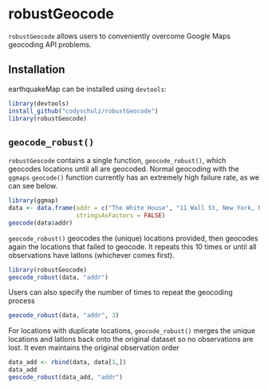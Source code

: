 # robustGeocode

`robustGeocode` allows users to conveniently overcome Google Maps geocoding API problems.

## Installation

earthquakeMap can be installed using `devtools`:
```r
library(devtools)
install_github("codyschulz/robustGeocode")
library(robustGeocode)
```

## `geocode_robust()`

`robustGeocode` contains a single function, `geocode_robust()`, which geocodes locations until all are geocoded. Normal geocoding with the `ggmaps` `geocode()` function currently has an extremely high failure rate, as we can see below.

```r
library(ggmap)
data <- data.frame(addr = c("The White House", "11 Wall St, New York, NY", "525 A St. NE, Washington, DC", "42 Wallaby Way, Sydney"), 
                   stringsAsFactors = FALSE)
geocode(data$addr)
```

`geocode_robust()` geocodes the (unique) locations provided, then geocodes again the locations that failed to geocode. It repeats this 10 times or until all observations have latlons (whichever comes first).
```r
library(robustGeocode)
geocode_robust(data, "addr")
```

Users can also specify the number of times to repeat the geocoding process
```r
geocode_robust(data, "addr", 3)
```

For locations with duplicate locations, `geocode_robust()` merges the unique locations and latlons back onto the original dataset so no observations are lost. It even maintains the original observation order
```r
data_add <- rbind(data, data[1,])
data_add
geocode_robust(data_add, "addr")
```
